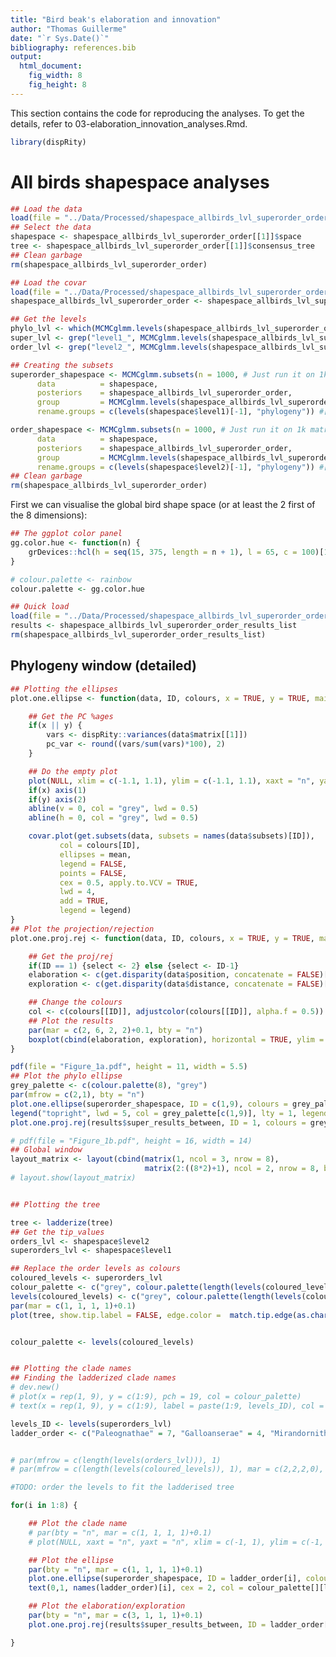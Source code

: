 ```yaml
---
title: "Bird beak's elaboration and innovation"
author: "Thomas Guillerme"
date: "`r Sys.Date()`"
bibliography: references.bib
output:
  html_document:
    fig_width: 8
    fig_height: 8
---
```


This section contains the code for reproducing the analyses. To get the details, refer to 03-elaboration_innovation_analyses.Rmd.

```r
library(dispRity)
```

# All birds shapespace analyses

```r
## Load the data
load(file = "../Data/Processed/shapespace_allbirds_lvl_superorder_order.rda")
## Select the data
shapespace <- shapespace_allbirds_lvl_superorder_order[[1]]$space
tree <- shapespace_allbirds_lvl_superorder_order[[1]]$consensus_tree
## Clean garbage
rm(shapespace_allbirds_lvl_superorder_order)

## Load the covar
load(file = "../Data/Processed/shapespace_allbirds_lvl_superorder_order.MCMCglmm")
shapespace_allbirds_lvl_superorder_order <- shapespace_allbirds_lvl_superorder_order[[1]]

## Get the levels
phylo_lvl <- which(MCMCglmm.levels(shapespace_allbirds_lvl_superorder_order) == "animal")
super_lvl <- grep("level1_", MCMCglmm.levels(shapespace_allbirds_lvl_superorder_order))
order_lvl <- grep("level2_", MCMCglmm.levels(shapespace_allbirds_lvl_superorder_order))

## Creating the subsets
superorder_shapespace <- MCMCglmm.subsets(n = 1000, # Just run it on 1k matrices for now
      data          = shapespace,
      posteriors    = shapespace_allbirds_lvl_superorder_order,
      group         = MCMCglmm.levels(shapespace_allbirds_lvl_superorder_order)[c(super_lvl, phylo_lvl)],
      rename.groups = c(levels(shapespace$level1)[-1], "phylogeny")) #[-1] is because the first level is ""

order_shapespace <- MCMCglmm.subsets(n = 1000, # Just run it on 1k matrices for now
      data          = shapespace,
      posteriors    = shapespace_allbirds_lvl_superorder_order,
      group         = MCMCglmm.levels(shapespace_allbirds_lvl_superorder_order)[c(order_lvl, phylo_lvl)],
      rename.groups = c(levels(shapespace$level2)[-1], "phylogeny")) #[-1] is because the first level is ""
## Clean garbage
rm(shapespace_allbirds_lvl_superorder_order)
```

First we can visualise the global bird shape space (or at least the 2 first of the 8 dimensions):

```r
## The ggplot color panel
gg.color.hue <- function(n) {
    grDevices::hcl(h = seq(15, 375, length = n + 1), l = 65, c = 100)[1:n]
}

# colour.palette <- rainbow
colour.palette <- gg.color.hue
```

```r
## Quick load
load(file = "../Data/Processed/shapespace_allbirds_lvl_superorder_order_results_list.rda")
results <- shapespace_allbirds_lvl_superorder_order_results_list
rm(shapespace_allbirds_lvl_superorder_order_results_list)
```

## Phylogeny window (detailed)

```r
## Plotting the ellipses
plot.one.ellipse <- function(data, ID, colours, x = TRUE, y = TRUE, main = "", legend = FALSE) {

    ## Get the PC %ages
    if(x || y) {
        vars <- dispRity::variances(data$matrix[[1]])
        pc_var <- round((vars/sum(vars)*100), 2)
    }

    ## Do the empty plot
    plot(NULL, xlim = c(-1.1, 1.1), ylim = c(-1.1, 1.1), xaxt = "n", yaxt = "n", xlab = ifelse(x, paste0("PC1 (", pc_var[1], "%)"), ""), ylab = ifelse(y, paste0("PC2 (", pc_var[2], "%)"), ""), main = main)
    if(x) axis(1)
    if(y) axis(2)
    abline(v = 0, col = "grey", lwd = 0.5)
    abline(h = 0, col = "grey", lwd = 0.5)

    covar.plot(get.subsets(data, subsets = names(data$subsets)[ID]),
           col = colours[ID],
           ellipses = mean,
           legend = FALSE,
           points = FALSE,
           cex = 0.5, apply.to.VCV = TRUE,
           lwd = 4,
           add = TRUE,
           legend = legend)
}
## Plot the projection/rejection
plot.one.proj.rej <- function(data, ID, colours, x = TRUE, y = TRUE, main = "") {

    ## Get the proj/rej
    if(ID == 1) {select <- 2} else {select <- ID-1}
    elaboration <- c(get.disparity(data$position, concatenate = FALSE)[[select]])
    exploration <- c(get.disparity(data$distance, concatenate = FALSE)[[select]])

    ## Change the colours
    col <- c(colours[[ID]], adjustcolor(colours[[ID]], alpha.f = 0.5))
    ## Plot the results
    par(mar = c(2, 6, 2, 2)+0.1, bty = "n")
    boxplot(cbind(elaboration, exploration), horizontal = TRUE, ylim = c(0,15), col = col, las = 1, xaxt = ifelse(x, "l", "n"), yaxt = ifelse(y, "l", "n"))
}

pdf(file = "Figure_1a.pdf", height = 11, width = 5.5)
## Plot the phylo ellipse
grey_palette <- c(colour.palette(8), "grey")
par(mfrow = c(2,1), bty = "n")
plot.one.ellipse(superorder_shapespace, ID = c(1,9), colours = grey_palette, x = TRUE, y = TRUE, main = "A")
legend("topright", lwd = 5, col = grey_palette[c(1,9)], lty = 1, legend = c("Aequornithes' median variance-covariance", "Overall phylogenetic's median variance-covariance"), bg = "white")
plot.one.proj.rej(results$super_results_between, ID = 1, colours = grey_palette)
```



```r
# pdf(file = "Figure_1b.pdf", height = 16, width = 14)
## Global window
layout_matrix <- layout(cbind(matrix(1, ncol = 3, nrow = 8),
                              matrix(2:((8*2)+1), ncol = 2, nrow = 8, byrow = TRUE)))
# layout.show(layout_matrix)


## Plotting the tree

tree <- ladderize(tree)
## Get the tip_values
orders_lvl <- shapespace$level2
superorders_lvl <- shapespace$level1

## Replace the order levels as colours
coloured_levels <- superorders_lvl
colour_palette <- c("grey", colour.palette(length(levels(coloured_levels)[-1])))
levels(coloured_levels) <- c("grey", colour.palette(length(levels(coloured_levels)[-1])))
par(mar = c(1, 1, 1, 1)+0.1)
plot(tree, show.tip.label = FALSE, edge.color =  match.tip.edge(as.character(coloured_levels), tree, replace.na = "grey"))


colour_palette <- levels(coloured_levels)


## Plotting the clade names
## Finding the ladderized clade names
# dev.new()
# plot(x = rep(1, 9), y = c(1:9), pch = 19, col = colour_palette)
# text(x = rep(1, 9), y = c(1:9), label = paste(1:9, levels_ID), col = colour_palette)

levels_ID <- levels(superorders_lvl)
ladder_order <- c("Paleognathae" = 7, "Galloanserae" = 4, "Mirandornithes" = 5, "Columbiomorphae" = 3, "Otidimorphae" = 6, "Aequornithes" = 2, "Strisores" = 8, "Telluraves" = 9)


# par(mfrow = c(length(levels(orders_lvl))), 1)
# par(mfrow = c(length(levels(coloured_levels)), 1), mar = c(2,2,2,0), bty = "n")

#TODO: order the levels to fit the ladderised tree

for(i in 1:8) {

    ## Plot the clade name
    # par(bty = "n", mar = c(1, 1, 1, 1)+0.1)
    # plot(NULL, xaxt = "n", yaxt = "n", xlim = c(-1, 1), ylim = c(-1, 1), xlab = "", ylab = "")

    ## Plot the ellipse
    par(bty = "n", mar = c(1, 1, 1, 1)+0.1)
    plot.one.ellipse(superorder_shapespace, ID = ladder_order[i], colours = colour_palette, x = FALSE, y = FALSE)
    text(0,1, names(ladder_order)[i], cex = 2, col = colour_palette[][ladder_order[i]])

    ## Plot the elaboration/exploration
    par(bty = "n", mar = c(3, 1, 1, 1)+0.1)
    plot.one.proj.rej(results$super_results_between, ID = ladder_order[i], colours = colour_palette, x = TRUE, y = FALSE)

}


```